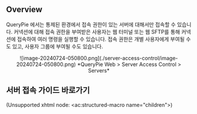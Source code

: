 ## Overview

QueryPie 에서는 통제된 환경에서 접속 권한이 있는 서버에 대해서만 접속할 수 있습니다. 커넥션에 대해 접속 권한을 부여받은 사용자는 웹 터미널 또는 웹 SFTP를 통해 커넥션에 접속하여 여러 명령을 실행할 수 있습니다. 접속 권한은 개별 사용자에게 부여될 수도 있고, 사용자 그룹에 부여될 수도 있습니다.
<p align="center">
![image-20240724-050800.png](./server-access-control/image-20240724-050800.png)
*QueryPie Web &gt; Server Access Control &gt; Servers*
</p>


## 서버 접속 가이드 바로가기

(Unsupported xhtml node: &lt;ac:structured-macro name="children"&gt;)
